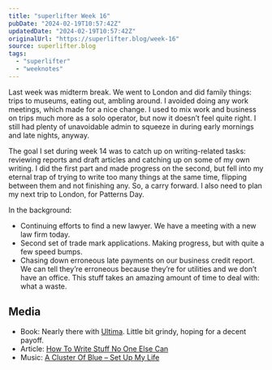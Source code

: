 ```yaml
---
title: "superlifter Week 16"
pubDate: "2024-02-19T10:57:42Z"
updatedDate: "2024-02-19T10:57:42Z"
originalUrl: "https://superlifter.blog/week-16"
source: superlifter.blog
tags:
  - "superlifter"
  - "weeknotes"
---
```


Last week was midterm break. We went to London and did family things: trips to museums, eating out, ambling around. I avoided doing any work meetings, which made for a nice change. I used to mix work and business on trips much more as a solo operator, but now it doesn’t feel quite right. I still had plenty of unavoidable admin to squeeze in during early mornings and late nights, anyway.

The goal I set during week 14 was to catch up on writing-related tasks: reviewing reports and draft articles and catching up on some of my own writing. I did the first part and made progress on the second, but fell into my eternal trap of trying to write too many things at the same time, flipping between them and not finishing any. So, a carry forward. I also need to plan my next trip to London, for Patterns Day.

In the background:

- Continuing efforts to find a new lawyer. We have a meeting with a new law firm today.
- Second set of trade mark applications. Making progress, but with quite a few speed bumps.
- Chasing down erroneous late payments on our business credit report. We can tell they’re erroneous because they’re for utilities and we don’t have an office. This stuff takes an amazing amount of time to deal with: what a waste.

## Media

- Book: Nearly there with [Ultima](https://www.goodreads.com/book/show/20632979-ultima). Little bit grindy, hoping for a decent payoff.
- Article: [How To Write Stuff No One Else Can](https://thewritetoroam.com/2024/02/how-to-write-stuff-no-one-else-can)
- Music: [A Cluster Of Blue – Set Up My Life](https://www.youtube.com/watch?v=MfGp17ZGs8c)
